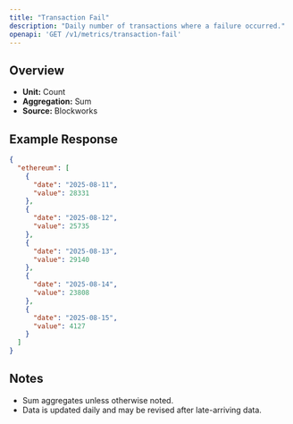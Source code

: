 ```yaml
---
title: "Transaction Fail"
description: "Daily number of transactions where a failure occurred."
openapi: 'GET /v1/metrics/transaction-fail'
---
```


## Overview

- **Unit:** Count
- **Aggregation:** Sum
- **Source:** Blockworks

## Example Response

```json
{
  "ethereum": [
    {
      "date": "2025-08-11",
      "value": 28331
    },
    {
      "date": "2025-08-12",
      "value": 25735
    },
    {
      "date": "2025-08-13",
      "value": 29140
    },
    {
      "date": "2025-08-14",
      "value": 23808
    },
    {
      "date": "2025-08-15",
      "value": 4127
    }
  ]
}
```

## Notes
- Sum aggregates unless otherwise noted.
- Data is updated daily and may be revised after late-arriving data.
